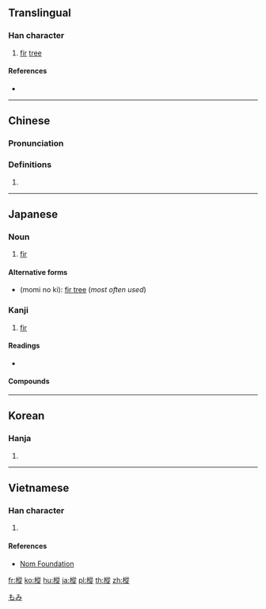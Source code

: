 {{also|枞}}
==Translingual==

===Han character===
{{Han char|rn=75|rad=木|as=11|sn=15|four=48981|canj=DHOO|ids=⿰木從}}

# [[fir]] [[tree]]

====References====
* {{Han ref|kx=0549.050|dkj=15404|dj=0937.040|hdz=21281.050|uh=6A05|ud=27141|bh=BCD7|bd=48343}}

----

==Chinese==
{{zh-forms|s=枞}}

===Pronunciation===
{{zh-pron
|m=cōng
|c=cung1
|mc=y
|oc=y
|ma=
|cat=n
}}

===Definitions===
# {{rfdef|lang=zh}}

----

==Japanese==

===Noun===
{{ja-noun|もみ}}

# [[fir]]

====Alternative forms====
* {{l|ja|樅の木}} (momi no ki): [[fir tree]] (''most often used'')

===Kanji===
{{ja-kanji|grade=|rs=木11}}

# [[fir]]

====Readings====
* {{ja-readings|on=[[しょう]] (shō)|kun=[[もみ]] (momi)}}

====Compounds====
[[Category:ja:Trees|もみ]]

----

==Korean==

===Hanja===
{{ko-hanja|hangeul=종|eumhun=|rv=jong|mr=chong|y=cong}}

# {{defn|lang=ko|sort=木11}}

----

==Vietnamese==

===Han character===
{{vi-readings|rs=木11| hanviet = tung}}

# {{defn|lang=vi|sort=木11}}

====References====
*[http://nomfoundation.org/common/nom_details.php?codepoint=6a05 Nom Foundation]

[[fr:樅]]
[[ko:樅]]
[[hu:樅]]
[[ja:樅]]
[[pl:樅]]
[[th:樅]]
[[zh:樅]]